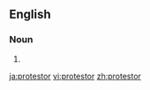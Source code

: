 ==English==

===Noun===
{{en-noun}}

#{{alternative spelling of|protester}}

[[ja:protestor]]
[[vi:protestor]]
[[zh:protestor]]